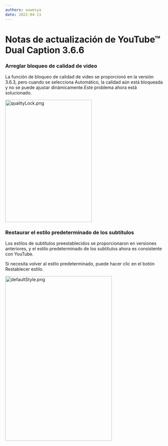 ```yaml
---
authors: ouweiya
date: 2022-04-11
---
```





# Notas de actualización de YouTube™ Dual Caption 3.6.6

 ### Arreglar bloqueo de calidad de video

 La función de bloqueo de calidad de video se proporcionó en la versión 3.6.3, pero cuando se selecciona Automático, la calidad aún está bloqueada y no se puede ajustar dinámicamente.Este problema ahora está solucionado.

<img src={qualityLock} alt="qualityLock.png" width="276" height="389" />

### Restaurar el estilo predeterminado de los subtítulos

Los estilos de subtítulos preestablecidos se proporcionaron en versiones anteriores, y el estilo predeterminado de los subtítulos ahora es consistente con YouTube.

Si necesita volver al estilo predeterminado, puede hacer clic en el botón Restablecer estilo.

<img src={defaultStyle} alt="defaultStyle.png" width="340" height="524" />

<WebStore />